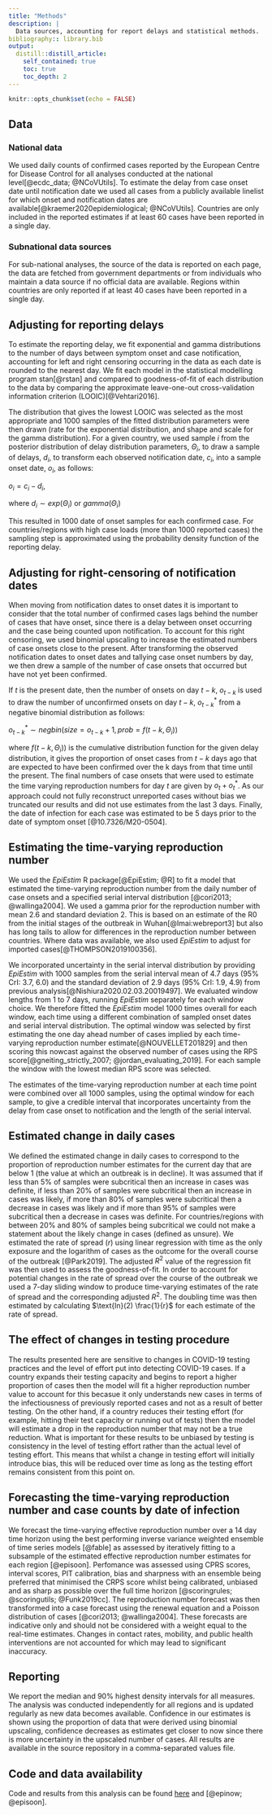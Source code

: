 ```yaml
---
title: "Methods"
description: |
  Data sources, accounting for report delays and statistical methods.
bibliography:: library.bib
output:
  distill::distill_article:
    self_contained: true
    toc: true
    toc_depth: 2
---
```


  ```r
knitr::opts_chunk$set(echo = FALSE)
```
## Data

### National data

We used daily counts of confirmed cases reported by the European Centre for Disease Control for all analyses conducted at the national level[@ecdc_data; @NCoVUtils]. To estimate the delay from case onset date until notification date we used all cases from a publicly available linelist for which onset and notification dates are available[@kraemer2020epidemiological; @NCoVUtils]. Countries are only included in the reported estimates if at least 60 cases have been reported in a single day.

### Subnational data sources

For sub-national analyses, the source of the data is reported on each page, the data are fetched from government departments or from individuals who maintain a data source if no official data are available. Regions within countries are only reported if at least 40 cases have been reported in a single day.

## Adjusting for reporting delays

To estimate the reporting delay, we fit exponential and gamma distributions to the number of days between symptom onset and case notification, accounting for left and right censoring occurring in the data as each date is rounded to the nearest day. We fit each model in the statistical modelling program stan[@rstan] and compared to goodness-of-fit of each distribution to the data by comparing the approximate leave-one-out cross-validation information criterion (LOOIC)[@Vehtari2016].

The distribution that gives the lowest LOOIC was selected as the most appropriate and 1000 samples of the fitted distribution parameters were then drawn (rate for the exponential distribution, and shape and scale for the gamma distribution). For a given country, we used sample $i$ from the posterior distribution of delay distribution parameters, $\Theta_i$, to draw a sample of delays, $d_i$, to transform each observed notification date, $c_i$, into a sample onset date, $o_i$, as follows:

$o_i = c_i - d_i$,

where $d_i \sim exp(\Theta_i)$ or $gamma(\Theta_i)$

This resulted in 1000 date of onset samples for each confirmed case. For countries/regions with high case loads (more than 1000 reported cases) the sampling step is approximated using the probability density function of the reporting delay. 

## Adjusting for right-censoring of notification dates

When moving from notification dates to onset dates it is important to consider that the total number of confirmed cases lags behind the number of cases that have onset, since there is a delay between onset occurring and the case being counted upon notification. To account for this right censoring, we used binomial upscaling to increase the estimated numbers of case onsets close to the present. After transforming the observed notification dates to onset dates and tallying case onset numbers by day, we then drew a sample of the number of case onsets that occurred but have not yet been confirmed.

If $t$ is the present date, then the number of onsets on day $t-k$, $o_{t-k}$ is used to draw the number of unconfirmed onsets on day $t-k$, $o^{*}_{t-k}$ from a negative binomial distribution as follows:

$o^{*}_{t-k} \sim negbin(size = o_{t-k} + 1, prob = f(t-k, \Theta_i))$

where $f(t-k, \Theta_i))$ is the cumulative distribution function for the given delay distribution, it gives the proportion of onset cases from $t-k$ days ago that are expected to have been confirmed over the k days from that time until the present. The final numbers of case onsets that were used to estimate the time varying reproduction numbers for day $t$ are given by $o_t + o^{*}_{t}$. As our approach could not fully reconstruct unreported cases without bias we truncated our results and did not use estimates from the last 3 days. Finally, the date of infection for each case was estimated to be 5 days prior to the date of symptom onset [@10.7326/M20-0504].

## Estimating the time-varying reproduction number

We used the *EpiEstim* R package[@EpiEstim; @R] to fit a model that estimated the time-varying reproduction number from the daily number of case onsets and a specified serial interval distribution [@cori2013; @wallinga2004]. We used a gamma prior for the reproduction number with mean 2.6 and standard deviation 2. This is based on an estimate of the R0 from the initial stages of the outbreak in Wuhan[@Imai:webreport3] but also has long tails to allow for differences in the reproduction number between countries. Where data was available, we also used *EpiEstim* to adjust for imported cases[@THOMPSON2019100356].

We incorporated uncertainty in the serial interval distribution by providing *EpiEstim* with 1000 samples from the serial interval mean of 4.7 days (95% CrI: 3.7, 6.0) and the standard deviation of 2.9 days (95% CrI: 1.9, 4.9) from previous analysis[@Nishiura2020.02.03.20019497]. We evaluated window lengths from 1 to 7 days, running *EpiEstim* separately for each window choice. We therefore fitted the *EpiEstim* model 1000 times overall for each window, each time using a different combination of sampled onset dates and serial interval distribution. The optimal window was selected by first estimating the one day ahead number of cases implied by each time-varying reproduction number estimate[@NOUVELLET201829] and then scoring this nowcast against the observed number of cases using the RPS score[@gneiting_strictly_2007; @jordan_evaluating_2019]. For each sample the window with the lowest median RPS score was selected.

The estimates of the time-varying reproduction number at each time point were combined over all 1000 samples, using the optimal window for each sample, to give a credible interval that incorporates uncertainty from the delay from case onset to notification and the length of the serial interval.

## Estimated change in daily cases

We defined the estimated change in daily cases to correspond to the proportion of reproduction number estimates for the current day that are below 1 (the value at which an outbreak is in decline). It was assumed that if less than 5% of samples were subcritical then an increase in cases was definite, if less than 20% of samples were subcritical then an increase in cases was likely, if more than 80% of samples were subcritical then a decrease in cases was likely and if more than 95% of samples were subcritical then a decrease in cases was definite. For countries/regions with between 20% and 80% of samples being subcritical we could not make a statement about the likely change in cases (defined as unsure).
We estimated the rate of spread ($r$) using linear regression with time as the only exposure and the logarithm of cases as the outcome for the overall course of the outbreak [@Park2019]. The adjusted $R^2$ value of the regression fit was then used to assess the goodness-of-fit. In order to account for potential changes in the rate of spread over the course of the outbreak we used a 7-day sliding window to produce time-varying estimates of the rate of spread and the corresponding adjusted $R^2$. The doubling time was then estimated by calculating $\text{ln}(2) \frac{1}{r}$ for each estimate of the rate of spread.

## The effect of changes in testing procedure

The results presented here are sensitive to changes in COVID-19 testing practices and the level of effort put into detecting COVID-19 cases. If a country expands their testing capacity and begins to report a higher proportion of cases then the model will fit a higher reproduction number value to account for this becasue it only understands new cases in terms of the infectiousness of previously reported cases and not as a result of better testing. On the other hand, if a country reduces their testing effort (for example, hitting their test capacity or running out of tests) then the model will estimate a drop in the reproduction number that may not be a true reduction. What is important for these results to be unbiased by testing is consistency in the level of testing effort rather than the actual level of testing effort. This means that whilst a change in testing effort will initially introduce bias, this will be reduced over time as long as the testing effort remains consistent from this point on.

## Forecasting the time-varying reproduction number and case counts by date of infection

We forecast the time-varying effective reproduction number over a 14 day time horizon using the best performing inverse variance weighted ensemble of time series models [@fable] as assessed by iteratively fitting to a subsample of the estimated effective reproduction number estimates for each region [@episoon]. Perfomance was assessed using CPRS scores, interval scores, PIT calibration, bias and sharpness with an ensemble being preferred that minimised the CRPS score whilst being calibrated, unbiased and as sharp as possible over the full time horizon [@scoringrules; @scoringutils; @Funk2019cc]. The reproduction number forecast was then transformed into a case forecast using the renewal equation and a Poisson distribution of cases [@cori2013; @wallinga2004]. These forecasts are indicative only and should not be considered with a weight equal to the real-time estimates. Changes in contact rates, mobility, and public health interventions are not accounted for which may lead to significant inaccuracy.

## Reporting

We report the median and 90% highest density intervals for all measures. The analysis was conducted independently for all regions and is updated regularly as new data becomes available. Confidence in our estimates is shown using the proportion of data that were derived using binomial upscaling, confidence decreases as estimates get closer to now since there is more uncertainty in the upscaled number of cases. All results are available in the source repository in a comma-separated values file.

## Code and data availability

Code and results from this analysis can be found [here](https://github.com/epiforecasts/covid) and [@epinow; @episoon]. 
